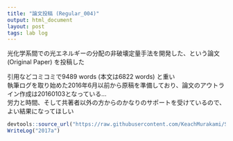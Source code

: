 ```yaml
---
title: "論文投稿 (Regular_004)"
output: html_document
layout: post
tags: lab log
---
```


光化学系間での光エネルギーの分配の非破壊定量手法を開発した、という論文 (Original Paper) を投稿した  

引用などコミコミで9489 words (本文は6822 words) と重い  
執筆ログを取り始めた2016年6月以前から原稿を準備しており、論文のアウトライン作成は20160103となっている...  
労力と時間、そして共著者以外の方からのかなりのサポートを受けているので、よい結果になってほしい  

```r
devtools::source_url("https://raw.githubusercontent.com/KeachMurakami/Sources/master/MyData/WriteLog.R")
WriteLog("2017a")
```